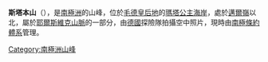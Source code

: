 {{Coord|71|57|S|2|52|E||display=title}}

'''斯塔本山'''（{{lang-de|Stabben}}），是[[南極洲|南極洲]]的山峰，位於[[毛德皇后地|毛德皇后地]]的[[瑪塔公主海岸|瑪塔公主海岸]]，處於[[邁爾嶺|邁爾嶺]]以北，屬於[[耶爾斯維克山脈|耶爾斯維克山脈]]的一部分，由[[德國|德國]]探險隊拍攝空中照片，現時由[[南極條約體系|南極條約體系]]管理。

{{Antarctica-geo-stub}}
[[Category:南極洲山峰|Category:南極洲山峰]]